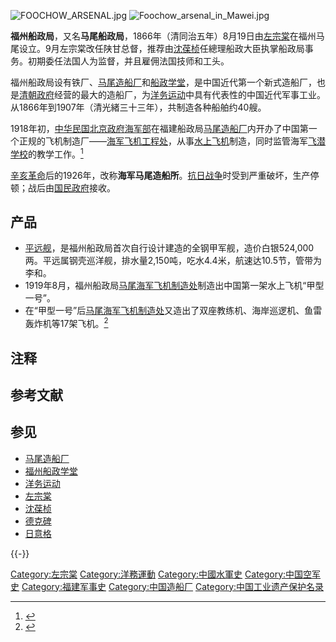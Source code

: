 [[File:FOOCHOW_ARSENAL.jpg|thumb]]
[[File:Foochow_arsenal_in_Mawei.jpg|thumb]]

'''福州船政局'''，又名'''马尾船政局'''{{NoteTag|福州船政局设在福州[[闽江|闽江]]马尾山下的[[罗星塔|罗星塔]]，故名。}}，1866年（清同治五年）8月19日由[[左宗棠|左宗棠]]在福州马尾设立。9月左宗棠改任陕甘总督，推荐由[[沈葆桢|沈葆桢]]任總理船政大臣执掌船政局事务。初期委任法国人为监督，并且雇佣法国技师和工头。

福州船政局设有铁厂、[[马尾造船厂|马尾造船厂]]和[[船政学堂|船政学堂]]，是中国近代第一个新式造船厂，也是[[清朝政府|清朝政府]]经营的最大的造船厂，为[[洋务运动|洋务运动]]中具有代表性的中国近代军事工业。从1866年到1907年（清光緒三十三年），共制造各种船舶约40艘。

1918年初，[[中华民国北京政府|中华民国北京政府]][[海军部|海军部]]在福建船政局[[马尾造船厂|马尾造船厂]]内开办了中国第一个正规的飞机制造厂——[[海军飞机工程处|海军飞机工程处]]，从事[[水上飞机|水上飞机]]制造，同时监管海军[[飞潜学校|飞潜学校]]的教学工作。<ref>{{Cite web|url=http://www.81.cn/bqtd/2018-08/09/content_9477822.htm|title=来之不易的中国第一架水上飞机  |website=中国军网}}</ref>

[[辛亥革命|辛亥革命]]后的1926年，改称'''海军马尾造船所'''。[[抗日战争|抗日战争]]时受到严重破坏，生产停顿；战后由[[国民政府|国民政府]]接收。

{{wide image|Foochow Arsenal.jpg|800px|1867年至1871年间在建中的福州船政局}}

==产品==
*[[平远舰|平远舰]]，是福州船政局首次自行设计建造的全钢甲军舰，造价白银524,000两。平远属钢壳巡洋舰，排水量2,150吨，吃水4.4米，航速达10.5节，管带为李和。
*1919年8月，福州船政局[[马尾海军飞机制造处|马尾海军飞机制造处]]制造出中国第一架水上飞机“甲型一号”。
*在“甲型一号”后[[马尾海军飞机制造处|马尾海军飞机制造处]]又造出了双座教练机、海岸巡逻机、鱼雷轰炸机等17架飞机。<ref>{{Cite web |url=http://kids.163.com/14/0408/15/9PAOBOFE00294KTV.html#p=9PAN51GS3Q0N0029 |title=历史书外的真相：旧中国真的一穷二白吗？|access-date=2014-11-14 |archive-url=https://web.archive.org/web/20141129022135/http://kids.163.com/14/0408/15/9PAOBOFE00294KTV.html#p=9PAN51GS3Q0N0029 |archive-date=2014-11-29 |dead-url=yes }}</ref>

== 注释 ==
{{NoteFoot}}

== 参考文献 ==
{{Reflist|1}}

== 参见 ==
{{Portal|中国|福建|海军|军事航空|历史}}
* [[马尾造船厂|马尾造船厂]]
* [[福州船政学堂|福州船政学堂]]
* [[洋务运动|洋务运动]]
* [[左宗棠|左宗棠]]
* [[沈葆桢|沈葆桢]]
* [[德克碑|德克碑]]
* [[日意格|日意格]]

{{-}}
{{洋务运动}}
[[Category:左宗棠|Category:左宗棠]]
[[Category:洋務運動|Category:洋務運動]]
[[Category:中國水軍史|Category:中國水軍史]]
[[Category:中国空军史|Category:中国空军史]]
[[Category:福建军事史|Category:福建军事史]]
[[Category:中国造船厂|Category:中国造船厂]]
[[Category:中国工业遗产保护名录|Category:中国工业遗产保护名录]]

{{清朝军事小作品}}